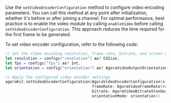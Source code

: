 
<PlatformWrapper platform="macos">

Use the `setVideoEncoderConfiguration` method to configure video encoding parameters. You can call this method at any point after initialization, whether it's before or after joining a channel. For optimal performance, best practice is to enable the video module by calling `enableVideo` before calling `setVideoEncoderConfiguration`. This approach reduces the time required for the first frame to be generated.

To set video encoder configuration, refer to the following code:

```swift
// Set the video encoding resolution, frame rate, bitrate, and screen orientation mode based on the user's selection in the interface.
let resolution = configs["resolution"] as? CGSize,
let fps = configs["fps"] as? Int,
let orientation = config["orientation"] as? AgoraVideoOutputOrientationMode else {return}

// Apply the configured video encoder settings
agoraKit.setVideoEncoderConfiguration(AgoraVideoEncoderConfiguration(size: resolution,
                                      frameRate: AgoraVideoFrameRate(rawValue: fps) ?? .fps15,
                                      bitrate: AgoraVideoBitrateStandard,
                                      orientationMode: orientation))
```

</PlatformWrapper>